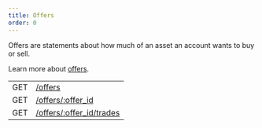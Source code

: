 ```yaml
---
title: Offers
order: 0
---
```



Offers are statements about how much of an asset an account wants to buy or sell.

Learn more about [offers](../../../../../learn/glossary.mdx#decentralized-exchange).

<EndpointsTable title="Endpoints">

|     |                                                                  |
| --- | ---------------------------------------------------------------- |
| GET | [/offers](../../get-all-offers.api.mdx)                          |
| GET | [/offers/:offer_id](../../get-offer-by-offer-id.api.mdx)         |
| GET | [/offers/:offer_id/trades](../../get-trades-by-offer-id.api.mdx) |

</EndpointsTable>
